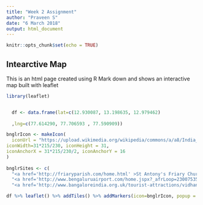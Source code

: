 ---
title: "Week 2 Assignment"
author: "Praveen S"
date: "6 March 2018"
output: html_document
---

```{r setup, include=FALSE}
knitr::opts_chunk$set(echo = TRUE)
```

## Intearctive Map

This is an html page created using R Mark down and shows an interactive map built with leaflet

```{r , echo=FALSE}

library(leaflet)


  df <- data.frame(lat=c(12.930087, 13.198635, 12.979462) 
  
  ,lng=c(77.614290, 77.706593 , 77.590909))

bnglrIcon <- makeIcon(
  iconUrl = "https://upload.wikimedia.org/wikipedia/commons/a/a8/India_flag_emblem.jpg",
iconWidth=31*215/230, iconHeight = 31,
iconAnchorX = 31*215/230/2, iconAnchorY = 16
)
  
bnglrSites <- c(
  "<a href='http://friaryparish.com/home.html' >St Antony's Friary Church Madiwala </a>",
  "<a href='http://www.bengaluruairport.com/home.jspx?_afrLoop=23007535669302960&_afrWindowMode=0&_adf.ctrl-state=fjhlitedn_179/' >Bengaluru Internatioanl Airport </a>",
  "<a href='http://www.bangaloreindia.org.uk/tourist-attractions/vidhan-soudha.html' >Vidhan Soudha </a>")

df %>% leaflet() %>% addTiles() %>% addMarkers(icon=bnglrIcon, popup = bnglrSites) 

```











